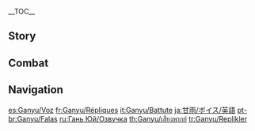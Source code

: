 {{CharacterTabs}}
{{LanguageTabs}}
__TOC__
==Story==
{{VO/Story
|character           = Ganyu

<!-- Hello -->
|vo_01_01_title      = Hello
|vo_01_01_file       = VO_{language}{character} Hello.ogg
|vo_01_01_tx         = Copy that! Here is a draft Service Agreement for your review and consideration. Effective immediately, if all is in order... Ah! Wait a sec, wait a sec, I forgot to sign it... Gan... Yu... There. Right. Now... What was it you needed me to do for you exactly?

<!-- Chat -->
|vo_02_01_title      = Chat: Relaxed
|vo_02_01_file       = VO_{language}{character} Chat - Relaxed.ogg
|vo_02_01_tx         = It's so nice to de-stress.

|vo_02_02_title      = Chat: Attentive
|vo_02_02_file       = VO_{language}{character} Chat - Attentive.ogg
|vo_02_02_tx         = If you lie on the grass, you can feel the heartbeat of the world.

|vo_02_03_title      = Chat: Anxious
|vo_02_03_file       = VO_{language}{character} Chat - Anxious.ogg
|vo_02_03_tx         = Should we really be off work this early? There is still a lot left to do...

<!-- Weather -->
|vo_03_01_title      = When It Rains: Worries
|vo_03_01_file       = VO_{language}{character} When It Rains - Worries.ogg
|vo_03_01_tx         = Oh good! I was just thinking that the [[Silk Flower]]s at the [[Feiyun Commerce Guild]] needed watering. The transport co-ordinators will probably moan about the muddy mountain roads again, though...

|vo_03_02_title      = When It Rains: Listening to the Rain
|vo_03_02_file       = VO_{language}{character} When It Rains - Listening to the Rain.ogg
|vo_03_02_tx         = It is something of a luxury, but I love listening to the rain from the courtyard.

|vo_03_03_title      = After the Rain
|vo_03_03_file       = VO_{language}{character} After the Rain.ogg
|vo_03_03_tx         = Oh, the sun's out. When did that happen?

|vo_03_04_title      = When the Sun Is Out
|vo_03_04_file       = VO_{language}{character} When the Sun Is Out.ogg
|vo_03_04_tx         = Ah, the air is just right.

|vo_03_05_title      = When It's Windy
|vo_03_05_file       = VO_{language}{character} When It's Windy.ogg
|vo_03_05_tx         = Ah, I love the smell of [[Glaze Lily|Glaze Lilies]].

<!-- Greetings -->
|vo_04_01_title      = Good Morning
|vo_04_01_file       = VO_{language}{character} Good Morning.ogg
|vo_04_01_tx         = Morning! What's wrong, is there something stuck in my hair? ...Oh. Please don't stare at my h&mdash;hairpiece.

|vo_04_02_title      = Good Afternoon
|vo_04_02_file       = VO_{language}{character} Good Afternoon.ogg
|vo_04_02_tx         = Ugh... I need a nap. If there aren't any urgent matters, I'll excuse myself...

|vo_04_03_title      = Good Evening
|vo_04_03_file       = VO_{language}{character} Good Evening.ogg
|vo_04_03_tx         = Look how brightly lit the city is at night! Amazing. I wonder what it's like for all the people down there... Hmm? Umm... No thanks, I think I'll pass on the night market. Sorry...

|vo_04_04_title      = Good Night
|vo_04_04_file       = VO_{language}{character} Good Night.ogg
|vo_04_04_tx         = May [[Rex Lapis]] watch over you. May your dreams be peaceful and sweet.
|vo_04_04_mention    = Rex Lapis

<!-- About -->
|vo_05_01_title      = About {name}
|vo_05_01_file       = VO_{language}{character} About {character}.ogg
|vo_05_01_tx         = My job is to honor my contract with Rex Lapis by looking out for the interests of all living things in [[Liyue]].
|vo_05_01_mention    = Rex Lapis

<!-- About Us -->
|vo_06_01_title      = About Us: Work
|vo_06_01_file       = VO_{language}{character} About Us - Work.ogg
|vo_06_01_tx         = I finished all my assignments early today. ...O&mdash;Overtime? I understand. I'll get right on the case.

|vo_06_02_title      = About Us: Requests
|vo_06_02_friendship = 6
|vo_06_02_file       = VO_{language}{character} About Us - Requests.ogg
|vo_06_02_tx         = I want to understand more about humans... And I especially wish to hear what you think of them. Why, you ask? Because you're... you're a bit different from most people in [[Teyvat]], just as I am... please, tell me what you think.

|vo_06_03_title      = About Us: Evaluation
|vo_06_03_friendship = 6
|vo_06_03_file       = VO_{language}{character} About Us - Evaluation.ogg
|vo_06_03_tx         = Um so, yeah, uh, I was, uh... I was wondering what your opinion is on my work so far? Would you say I'm... more of a [[Common Chest]] or more of a [[Luxurious Chest]]? I&mdash;It's fine. I&mdash;I can, uh... I can take it.

<!-- Miscellany I -->
|vo_07_01_title      = About the [[Vision]]
|vo_07_01_friendship = 4
|vo_07_01_file       = VO_{language}{character} About the Vision.ogg
|vo_07_01_tx         = "With authority over a thousand comes responsibility to a thousand." Rex Lapis knows the meaning of hardship better than anyone else in Liyue &mdash; he has seen everything that has happened from ancient times to the present day, and yet he was forced to give up his entire life. Compared to him, I'm just an everyday Vision holder with everyday responsibilities. I can't complain about my workload.
|vo_07_01_mention    = Rex Lapis

|vo_07_02_title      = Something to Share
|vo_07_02_file       = VO_{language}{character} Something to Share.ogg
|vo_07_02_tx         = "Where merchants flock and all ships dock, and over the oceans flows its stock." People say this in praise of Liyue's prosperity. But a city only becomes this successful through everyone playing their part diligently. That's the attitude I take to my work &mdash; I want to be worthy of what we enjoy here.

|vo_07_03_title      = Interesting Facts: Name
|vo_07_03_file       = VO_{language}{character} Interesting Facts - Name.ogg
|vo_07_03_tx         = I've named every single doggie living in Liyue. But they're so funny, some of them still respond even when you call them the completely wrong name. How fascinating is that? Like, if people were to call me "Bantu," how am I supposed to know they're talking to me? No way would I respond.

|vo_07_04_title      = Interesting Facts: Qingxin
|vo_07_04_file       = VO_{language}{character} Interesting Facts - Qingxin.ogg
|vo_07_04_tx         = [[Qingxin]] Flower petals are pretty tasty. Incredibly tasty, actually. The only reason I don't plant any at [[Yujing Terrace]] is because they taste so good that I worry I wouldn't be able to control myself... Huh? Bitter... Yes, they are... Isn't that what they're supposed to taste like?

<!-- About Others -->
|vo_08_01_title      = About [[Morax]]: Trust
|vo_08_01_friendship = 4
|vo_08_01_file       = VO_{language}{character} About Morax - Trust.ogg
|vo_08_01_tx         = I have absolute faith in Rex Lapis. It was only through his leadership that we were able to repel the monsters and subdue the sea creatures, and thus protect the peace of Liyue. The sight of him protecting the masses, and the memory of our centuries of camaraderie... I shall never forget it.
|vo_08_01_mention    = Rex Lapis

|vo_08_02_title      = About Morax: Follower
|vo_08_02_friendship = 4
|vo_08_02_file       = VO_{language}{character} About Morax - Follower.ogg
|vo_08_02_tx         = All of Rex Lapis' decisions prioritize the welfare of all life in Liyue. That's what I admire about him the most. I want to live up to the same standard... but it seems that the harder I try to follow in his footsteps, the more overwhelmed I get and the more mistakes I make...
|vo_08_02_mention    = Rex Lapis

|vo_08_03_title      = About [[Ningguang]]
|vo_08_03_friendship = 4
|vo_08_03_file       = VO_{language}{character} About Ningguang.ogg
|vo_08_03_tx         = Each Tianquan adds their own interpretation and amendments to the founding laws of Liyue. The current one, Ningguang, does it with unmatched efficiency, but that efficacious manner of hers draws a great deal of criticism. I suppose it is always simpler to criticize than to tolerate.
|vo_08_03_mention    = Ningguang

|vo_08_04_title      = About [[Keqing]]: Estrangement
|vo_08_04_friendship = 4
|vo_08_04_file       = VO_{language}{character} About Keqing - Estrangement.ogg
|vo_08_04_tx         = I cannot stand her disrespectful attitude towards Rex Lapis! But he says to me, "Ganyu, this is just the kind of person Liyue needs in this day and age." I guess I'm not smart enough, because I simply do not understand what he means by that. I think I need more life experience to become wise enough to comprehend his words.
|vo_08_04_mention    = Keqing,Rex Lapis

|vo_08_05_title      = About Keqing: Changing Perspective
|vo_08_05_friendship = 4
|vo_08_05_quest      = A New Star Approaches
|vo_08_05_file       = VO_{language}{character} About Keqing - Changing Perspective.ogg
|vo_08_05_tx         = She came to me recently to discuss the reopening of the Bishui trade route. She even asked me what Rex Lapis would do if it were him. Admittedly, what we came up with was not quite on par with what he would have chosen. But... seeing the way she kept starting her plan from scratch over and over again, I think I started to understand her a little bit.
|vo_08_05_mention    = Rex Lapis,Keqing

|vo_08_06_title      = About [[Xingqiu]]
|vo_08_06_friendship = 4
|vo_08_06_file       = VO_{language}{character} About Xingqiu.ogg
|vo_08_06_tx         = You mean the boy in the blue jacket from the Feiyun Commerce Guild? He's nothing like his father and brother, doesn't seem to care about the textile business at all. Seems it's because as far as he's concerned, there are more important things for him to be doing. Of course, I'm merely speculating...
|vo_08_06_mention    = Xingqiu

|vo_08_07_title      = About [[Xiangling]]
|vo_08_07_friendship = 4
|vo_08_07_file       = VO_{language}{character} About Xiangling.ogg
|vo_08_07_tx         = Xiangling is a celebrity! Um, but... I try to avoid [[Wanmin Restaurant|her restaurant]]. Just... because. No reason. ...Okay, fine. It's not a big secret anyway. It's because you can smell her cooking all the way from the other end of the street. And once you get a whiff, I mean, that's it. You're gone. Next thing you know, you're ordering your second, maybe third round... You just can't control it. Even though I only eat the vegetarian dishes, I don't know what it is. But that is not a road I want to go down again... Not after...
|vo_08_07_mention    = Xiangling

|vo_08_08_title      = About [[Beidou]]
|vo_08_08_friendship = 4
|vo_08_08_file       = VO_{language}{character} About Beidou.ogg
|vo_08_08_tx         = Recently, everyone in Yujing Terrace has been saying nasty things about the [[Crux Fleet]]. But in my personal opinion, Beidou's contribution to [[Liyue Harbor]] goes far beyond what those miserable rumor-loving heathens could even contemplate! ...Oops! I'm sorry, I... I'm not quite sure how that one slipped out...
|vo_08_08_mention    = Beidou

|vo_08_09_title      = About [[Yaoyao]]
|vo_08_09_friendship = 4
|vo_08_09_file       = VO_{language}{character} About Yaoyao.ogg
|vo_08_09_tx         = Yaoyao... Someone I know at the [[Ministry of Civil Affairs]] tasked me with keeping an eye on her in the city, making sure she doesn't try and sneak aboard the Crux... Oh, you want to know what the Ministry of Civil Affairs does? ...Who knows, am I right!? Heh... Who knows what they do? ...Not me...
|vo_08_09_mention    = Yaoyao

|vo_08_10_title      = About [[Xiao]]
|vo_08_10_friendship = 4
|vo_08_10_file       = VO_{language}{character} About Xiao.ogg
|vo_08_10_tx         = He seems like a bit of an outsider, socially. Probably just his personality... I can understand that, to be honest, but I'm not really about to try and get close to him. I mean... all the people he's ever agreed to team up with are no longer with us...
|vo_08_10_mention    = Xiao

|vo_08_11_title      = About [[Yanfei]]
|vo_08_11_friendship = 4
|vo_08_11_file       = VO_{language}{character} About Yanfei.ogg
|vo_08_11_tx         = Ah, Yanfei... Even back when she was an innocent little girl, she would tell me that "you have to keep your promises to live a happy life." Now, she's grown up to be a beautiful, graceful, and highly successful young woman. Although the work of a legal adviser is complicated, she always seems so carefree. This puts my mind at ease.
|vo_08_11_mention    = Yanfei

|vo_08_12_title      = About [[Shenhe]]
|vo_08_12_friendship = 4
|vo_08_12_file       = VO_{language}{character} About Shenhe.ogg
|vo_08_12_tx         = I actually don't know her all that well &mdash; I've only heard bits and pieces from [[Cloud Retainer]]. From what I've heard, she can be quite ferocious. Whenever her temper gets the better of her, she is likely to start obliterating her surroundings. I wonder if she's just... bored. Should... Should I recommend some work to keep her occupied?
|vo_08_12_mention    = Cloud Retainer,Shenhe

|vo_08_13_title      = About [[Yelan]]
|vo_08_13_friendship = 4
|vo_08_13_file       = VO_{language}{character} About Yelan.ogg
|vo_08_13_tx         = Even though Ms. Yelan is absent from work for the majority of the year, I'm sure Lady Ningguang must have her reasons for making exceptions for her. Of course, it wouldn't be my place to ask, so I don't know the details of their arrangement. I remember seeing her one day on my way back to [[Yuehai Pavilion]], she was having breakfast with a group of people &mdash; they were all talking and laughing, eating, drinking tea... I must admit, I found myself feeling a little envious in that moment.
|vo_08_13_mention    = Yelan,Ningguang

|vo_08_14_title      = About [[Xianyun]]
|vo_08_14_quest      = A Thousand Moonlit Miles
|vo_08_14_friendship = 4
|vo_08_14_file       = VO_{language}{character} About Xianyun.ogg
|vo_08_14_tx         = Cloud Retainer... Oh, I mean, Ms. Xianyun &mdash; we went shopping together a while back, but we ended up stopping at every single stall, and she wanted to inspect every item they sold before we could leave. When we finally remembered to get something to eat, it was already dark out. It really reminded me of the time I used to spend training in the mountains with her... Back then, time also seemed to pass in the blink of an eye...
|vo_08_14_mention    = Xianyun

<!-- More About -->
|vo_09_01_title      = More About {name}: I
|vo_09_01_file       = VO_{language}{character} More About {character} - 01.ogg
|vo_09_01_tx         = You have a last-minute job for me? Okay, uh... Sorry, please don't try and explain it all verbally... Write it down, leave a note here. I'll get to it as soon as possible.

|vo_09_02_title      = More About {name}: II
|vo_09_02_friendship = 3
|vo_09_02_file       = VO_{language}{character} More About {character} - 02.ogg
|vo_09_02_tx         = Let's see... "I want to understand Ganyu better..." Wh&mdash;What sort of request is that!? I've never done this before... Um, um, um... Okay... I can ah... run you through my annual review from last year? That should bring you up to speed on me... No good? Oh, okay then...

|vo_09_03_title      = More About {name}: III
|vo_09_03_friendship = 4
|vo_09_03_file       = VO_{language}{character} More About {character} - 03.ogg
|vo_09_03_tx         = I've had a long, hard think, and I've realized that so long as it's for a work-related matter, there's really nothing for me to be embarrassed about. So if you really need to understand me more... This, uh, hairpiece... it's actually my horns. That's right. I'm part [[illuminated beast]], qilin to be exact. Okay so, now we've got that out the way... Please sign this non-disclosure agreement for me. And don't tell a soul.

|vo_09_04_title      = More About {name}: IV
|vo_09_04_friendship = 5
|vo_09_04_file       = VO_{language}{character} More About {character} - 04.ogg
|vo_09_04_tx         = Even though I'm part qilin, I'm still part human too. Still, all these years I've been asking myself the same question: Do I really belong in the human world? Maybe I'm just like a [[Dendro Slime]] hiding in the earth, burying myself in numbers and reports in order to escape reality.

|vo_09_05_title      = More About {name}: V
|vo_09_05_friendship = 6
|vo_09_05_file       = VO_{language}{character} More About {character} - 05.ogg
|vo_09_05_tx         = Thank you for always making time to chat with me. I feel like I must have spoken more after meeting you than I have in the last ten years put together. If I keep going like this... Maybe one day I'll be able to move on to something other than secretarial work. Now that I've got a few hundred years of experience under my belt, I should be able to avoid any more major mistakes.

<!-- Miscellany II -->
|vo_10_01_title      = {name}'s Hobbies
|vo_10_01_file       = VO_{language}{character} Hobbies.ogg
|vo_10_01_tx         = My hobby... I would say my job. What? Why don't jobs count as hobbies? I thought hobbies are supposed to be things you look forward to doing, and that make you feel good when you've done them? That describes my job perfectly. So what's the issue?

|vo_10_02_title      = {name}'s Troubles
|vo_10_02_file       = VO_{language}{character} Troubles.ogg
|vo_10_02_tx         = I don't understand why people insist on going all out to try and prove how their existence is more valuable than everyone else's. To exist in the first place is a beautiful thing, and that's enough... isn't it?

|vo_10_03_title      = Favorite Food
|vo_10_03_file       = VO_{language}{character} Favorite Food.ogg
|vo_10_03_tx         = "Drink only spring water, eat only whole grains," that's my motto. So I would be grateful if you could please remove that treacherously enticing-looking plate of delicacies from my field of view. Much obliged!

|vo_10_04_title      = Least Favorite Food
|vo_10_04_file       = VO_{language}{character} Least Favorite Food.ogg
|vo_10_04_tx         = Qilins are strict vegetarians, so please do not take offense when I decline meat dishes. Yes, that includes your vegetable fritters since they have been fried in animal fat. Thanks, but I can't. I'm afraid I really can't. I don't mean to argue, it's just I have a keen sense of smell, so I know how they've been cooked.

<!-- Receiving a Gift -->
|vo_11_01_title      = Receiving a Gift: I
|vo_11_01_file       = VO Ganyu Receiving a Gift - 01.ogg
|vo_11_01_tx         = Such authentic delicacies... Oh no! I think I might have eaten too much...

|vo_11_02_title      = Receiving a Gift: II
|vo_11_02_file       = VO Ganyu Receiving a Gift - 02.ogg
|vo_11_02_tx         = I'm somewhat of a picky eater, sorry you went to all this trouble...

|vo_11_03_title      = Receiving a Gift: III
|vo_11_03_file       = VO Ganyu Receiving a Gift - 03.ogg
|vo_11_03_tx         = I appreciate the thought, but... meat's not really my thing.

<!-- Birthday -->
|vo_12_01_title      = Birthday
|vo_12_01_file       = VO_{language}{character} Birthday.ogg
|vo_12_01_tx         = Many happy returns! After all the times you've looked out for me, I didn't even remember to get you a gift &mdash; whoops! Silly me, I... What's that behind my back? Ah. You saw it then. It's a failed attempt at making a Qingxin Flower cake... I wanted it to be perfect, but... Oh, you think it tastes good? Do you really?

<!-- Feelings About Ascension -->
|vo_13_01_title      = Feelings About Ascension: Intro
|vo_13_01_ascension  = 1
|vo_13_01_file       = VO_{language}{character} Feelings About Ascension - 01.ogg
|vo_13_01_tx         = Power? ...Now there's a key performance indicator I haven't needed in a long time.

|vo_13_02_title      = Feelings About Ascension: Building Up
|vo_13_02_ascension  = 2
|vo_13_02_file       = VO_{language}{character} Feelings About Ascension - 02.ogg
|vo_13_02_tx         = Could we maybe... find a peaceful resolution instead...? Never mind, doesn't matter...

|vo_13_03_title      = Feelings About Ascension: Climax
|vo_13_03_ascension  = 4
|vo_13_03_file       = VO_{language}{character} Feelings About Ascension - 03.ogg
|vo_13_03_tx         = I suppose this is the new way of life, then. I'm not going to complain. I'll try to embrace it.

|vo_13_04_title      = Feelings About Ascension: Conclusion
|vo_13_04_ascension  = 6
|vo_13_04_file       = VO_{language}{character} Feelings About Ascension - 04.ogg
|vo_13_04_tx         = I remember reading in an ancient text that "Only when days be darker than the darkest night, may a qilin be compelled to fight." That's a massive exaggeration... But should the time come for battle, and should you need me, then I will give it every ounce of my strength.
}}

==Combat==
{{Combat VO
|character           = Ganyu

<!-- Elemental Skill -->
|skill_1_tx          = No touching!
|skill_2_tx          = Access denied.
|skill_3_tx          = Born of ice and frost.

<!-- Elemental Burst -->
|burst_1_tx          = All hail!
|burst_2_tx          = Glaze over!
|burst_3_tx          = This is long overdue.
|burst_4_tx          = For Rex Lapis!
|burst_4_mention     = Rex Lapis

<!-- Sprint Start -->
|sprint-s_1_tx       = We're way behind schedule...
|sprint-s_2_tx       = Next on the agenda...
|sprint-s_3_file     = Sprint Start 03,Sprint Start 04

<!-- Sprint End -->
|sprint-e_1_tx       = Healthy body, healthy mind...

<!-- Deploying Wind Glider -->
|glider_1_file       = Deploying Wind Glider 01,Deploying Wind Glider 02,Deploying Wind Glider 03,Deploying Wind Glider 04

<!-- Opening Treasure Chest -->
|chest_1_tx          = There's nothing wrong with reaping a reward every now and then.
|chest_2_tx          = Beautiful treasures are a cause for great happiness.
|chest_3_tx          = Perhaps whoever left these behind was... also fulfilling a contract?

<!-- Low HP -->
|low-hp_1_tx         = I'm just way out of practice.
|low-hp_2_tx         = Did I miscalculate?
|low-hp_3_tx         = I'm a little low on energy.

<!-- Ally Low HP -->
|ally-low-hp_1_tx    = Please step back!
|ally-low-hp_2_tx    = Uh... "Don't try to rush your enemy"!

<!-- Fallen -->
|fallen_1_tx         = Rex Lapis... I am sorry!
|fallen_1_mention    = Rex Lapis
|fallen_2_tx         = My contract goes... unfulfilled...
|fallen_3_tx         = Must... press... on...

<!-- Light Hit Taken -->
|hit-l_1_file        = Light Hit Taken 02
|hit-l_1_tx          = Ngh... Didn't see that coming.
|hit-l_2_file        = Light Hit Taken 01,Light Hit Taken 03,Light Hit Taken 04,Light Hit Taken 05,Light Hit Taken 06

<!-- Heavy Hit Taken -->
|hit-h_1_actual_tx   = Come on, focus!
|hit-h_2_tx          = I can fix this!
|hit-h_3_file        = Heavy Hit Taken 03,Heavy Hit Taken 04,Heavy Hit Taken 05,Heavy Hit Taken 06

<!-- Joining Party -->
|join_1_tx           = Time to begin work?
|join_2_tx           = What are my orders?
|join_3_tx           = As per our contract.

<!-- Character Idles -->
|idle_1_file         = Standby 02

<!-- Light Attack -->
|atk-l_1_file        = Light Attack 01,Light Attack 02,Light Attack 03,Light Attack 04,Light Attack 05,Light Attack 06,Light Attack 07

<!-- Mid Attack -->
|atk-m_1_file        = Mid Attack 01,Mid Attack 02,Mid Attack 03

<!-- Heavy Attack -->
|atk-h_1_file        = Heavy Attack 01,Heavy Attack 02,Heavy Attack 03

<!-- Climbing -->
|climb_1_file        = Climbing 01,Climbing 02,Climbing 03

<!-- Climbing Breath -->
|climb-b_1_file      = Climbing Breath 01,Climbing Breath 02,Climbing Breath 03,Climbing Breath 04

<!-- Jumping -->
|jump_1_file         = Jumping 01,Jumping 02,Jumping 03,Jumping 04,Jumping 05
}}

==Navigation==
{{Character Navbox|VO}}

[[es:Ganyu/Voz]]
[[fr:Ganyu/Répliques]]
[[it:Ganyu/Battute]]
[[ja:甘雨/ボイス/英語]]
[[pt-br:Ganyu/Falas]]
[[ru:Гань Юй/Озвучка]]
[[th:Ganyu/เสียงพากย์]]
[[tr:Ganyu/Replikler]]